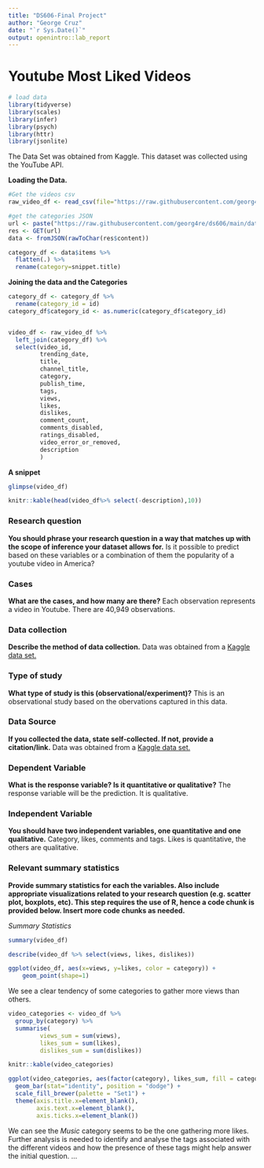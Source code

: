 ```yaml
---
title: "DS606-Final Project"
author: "George Cruz"
date: "`r Sys.Date()`"
output: openintro::lab_report
---
```


# Youtube Most Liked Videos

```r
# load data
library(tidyverse)
library(scales)
library(infer)
library(psych)
library(httr)
library(jsonlite)
```

The Data Set was obtained from Kaggle.  This dataset was collected using the YouTube API.

**Loading the Data.**
```r
#Get the videos csv
raw_video_df <- read_csv(file="https://raw.githubusercontent.com/georg4re/ds606/main/data/USvideos.csv",quote = "\"")
```

```r
#get the categories JSON
url <- paste("https://raw.githubusercontent.com/georg4re/ds606/main/data/US_category_id.json", sep="")
res <- GET(url)
data <- fromJSON(rawToChar(res$content))

category_df <- data$items %>%
  flatten(.) %>%
  rename(category=snippet.title)

```

**Joining the data and the Categories**
```r
category_df <- category_df %>%
  rename(category_id = id)
category_df$category_id <- as.numeric(category_df$category_id)


video_df <- raw_video_df %>%
  left_join(category_df) %>%
  select(video_id,
         trending_date,
         title,
         channel_title,
         category,
         publish_time, 
         tags, 
         views, 
         likes, 
         dislikes, 
         comment_count,
         comments_disabled,
         ratings_disabled,
         video_error_or_removed,
         description
         )
```

**A snippet**
```r
glimpse(video_df)
```


```r
knitr::kable(head(video_df%>% select(-description),10))
```


### Research question 

**You should phrase your research question in a way that matches up with the scope of inference your dataset allows for.**
Is it possible to predict based on these variables or a combination of them the popularity of a youtube video in America?

### Cases 

**What are the cases, and how many are there?**
Each observation represents a video in Youtube.  There are 40,949 observations. 

### Data collection 

**Describe the method of data collection.**
Data was obtained from a [Kaggle data set.](https://www.kaggle.com/datasnaek/youtube-new?select=USvideos.csv)


### Type of study 

**What type of study is this (observational/experiment)?**
This is an observational study based on the obervations captured in this data.


### Data Source 

**If you collected the data, state self-collected. If not, provide a citation/link.**
Data was obtained from a [Kaggle data set.](https://www.kaggle.com/datasnaek/youtube-new?select=USvideos.csv)


### Dependent Variable

**What is the response variable? Is it quantitative or qualitative?**
The response variable will be the prediction. It is qualitative.


### Independent Variable

**You should have two independent variables, one quantitative and one qualitative.**
Category, likes, comments and tags.  Likes is quantitative, the others are qualitative.


### Relevant summary statistics 

**Provide summary statistics for each the variables. Also include appropriate visualizations related to your research question (e.g. scatter plot, boxplots, etc). This step requires the use of R, hence a code chunk is provided below. Insert more code chunks as needed.**

*Summary Statistics*

```r
summary(video_df)
```


```r
describe(video_df %>% select(views, likes, dislikes))
```

```r
ggplot(video_df, aes(x=views, y=likes, color = category)) +
    geom_point(shape=1)
```


We see a clear tendency of some categories to gather more views than others. 

```r
video_categories <- video_df %>%
  group_by(category) %>%
  summarise(
         views_sum = sum(views),
         likes_sum = sum(likes),
         dislikes_sum = sum(dislikes))

knitr::kable(video_categories)

```


```r
ggplot(video_categories, aes(factor(category), likes_sum, fill = category)) + 
  geom_bar(stat="identity", position = "dodge") + 
  scale_fill_brewer(palette = "Set1") + 
  theme(axis.title.x=element_blank(),
        axis.text.x=element_blank(),
        axis.ticks.x=element_blank())
```

We can see the *Music* category seems to be the one gathering more likes. Further analysis is needed to identify and analyse the tags associated with the different videos and how the presence of these tags might help answer the initial question.
...

